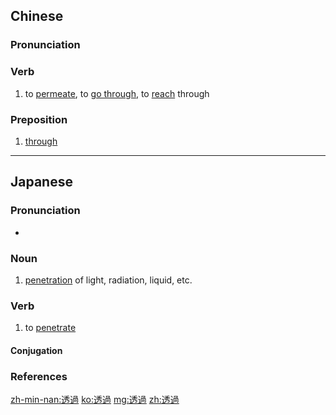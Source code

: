 {{also|透过}}
==Chinese==
{{zh-forms|s=透过}}

===Pronunciation===
{{zh-pron
|m=tòuguò
|c=tau3 gwo3
|cat=v,prep
}}

===Verb===
{{zh-verb}}

# to [[permeate]], to [[go through]], to [[reach]] through

===Preposition===
{{zh-prep}}

# [[through]]

----

==Japanese==
{{ja-kanjitab|とう|か|yomi=on}}

===Pronunciation===
* {{ja-pron|とうか|y=o|acc=0|acc_ref=NHK}}

===Noun===
{{ja-noun|とうか}}

# [[penetration]] of light, radiation, liquid, etc.

===Verb===
{{ja-verb-suru|tr=intrans|とうか}}

# to [[penetrate]]
#: {{ja-usex|紫外線は衣服を透過する|しがいせん は いふく を とうか する|ultraviolet rays penetrate clothing}}

====Conjugation====
{{ja-suru|とうか}}

===References===
<references/>

[[zh-min-nan:透過]]
[[ko:透過]]
[[mg:透過]]
[[zh:透過]]